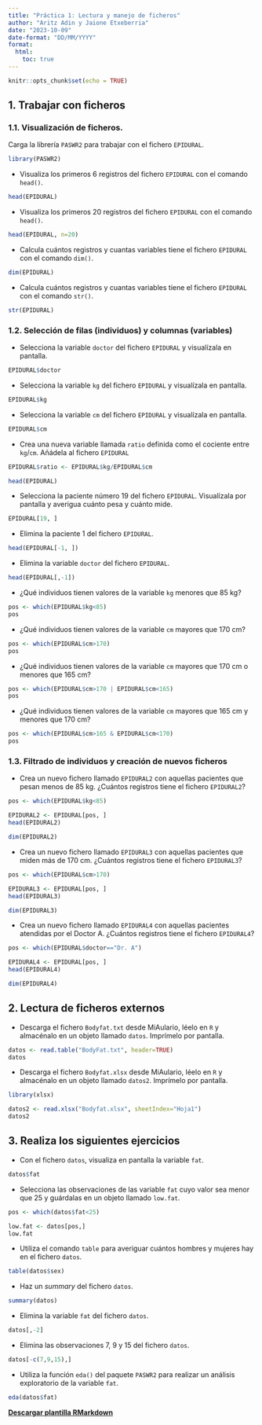 ---
title: "Práctica 1: Lectura y manejo de ficheros"
author: "Aritz Adin y Jaione Etxeberria"
date: "2023-10-09"
date-format: "DD/MM/YYYY"
format:
  html:
    toc: true
---

```{r setup, include=FALSE}
knitr::opts_chunk$set(echo = TRUE)  
```

## 1. Trabajar con ficheros

### 1.1. Visualización de ficheros.

Carga la librería `PASWR2` para trabajar con el fichero `EPIDURAL`.

```{r message=FALSE, warning=FALSE}
library(PASWR2)
```

-   Visualiza los primeros 6 registros del fichero `EPIDURAL` con el comando `head()`.

```{r include=FALSE}
head(EPIDURAL)
```

-   Visualiza los primeros 20 registros del fichero `EPIDURAL` con el comando `head()`.

```{r include=FALSE}
head(EPIDURAL, n=20)
```

-   Calcula cuántos registros y cuantas variables tiene el fichero `EPIDURAL` con el comando `dim()`.

```{r include=FALSE}
dim(EPIDURAL)
```

-   Calcula cuántos registros y cuantas variables tiene el fichero `EPIDURAL` con el comando `str()`.

```{r include=FALSE}
str(EPIDURAL)
```

### 1.2. Selección de filas (individuos) y columnas (variables)

-   Selecciona la variable `doctor` del fichero `EPIDURAL` y visualízala en pantalla.

```{r include=FALSE}
EPIDURAL$doctor
```

-   Selecciona la variable `kg` del fichero `EPIDURAL` y visualízala en pantalla.

```{r include=FALSE}
EPIDURAL$kg
```

-   Selecciona la variable `cm` del fichero `EPIDURAL` y visualízala en pantalla.

```{r include=FALSE}
EPIDURAL$cm
```

-   Crea una nueva variable llamada `ratio` definida como el cociente entre `kg`/`cm`. Añádela al fichero `EPIDURAL`

```{r include=FALSE}
EPIDURAL$ratio <- EPIDURAL$kg/EPIDURAL$cm

head(EPIDURAL)
```

-   Selecciona la paciente número 19 del fichero `EPIDURAL`. Visualízala por pantalla y averigua cuánto pesa y cuánto mide.

```{r include=FALSE}
EPIDURAL[19, ]
```

-   Elimina la paciente 1 del fichero `EPIDURAL`.

```{r include=FALSE}
head(EPIDURAL[-1, ])
```

-   Elimina la variable `doctor` del fichero `EPIDURAL`.

```{r include=FALSE}
head(EPIDURAL[,-1])
```

-   ¿Qué individuos tienen valores de la variable `kg` menores que 85 kg?

```{r include=FALSE}
pos <- which(EPIDURAL$kg<85)
pos
```

-   ¿Qué individuos tienen valores de la variable `cm` mayores que 170 cm?

```{r include=FALSE}
pos <- which(EPIDURAL$cm>170)
pos
```

-   ¿Qué individuos tienen valores de la variable `cm` mayores que 170 cm o menores que 165 cm?

```{r include=FALSE}
pos <- which(EPIDURAL$cm>170 | EPIDURAL$cm<165)
pos
```

-   ¿Qué individuos tienen valores de la variable `cm` mayores que 165 cm y menores que 170 cm?

```{r include=FALSE}
pos <- which(EPIDURAL$cm>165 & EPIDURAL$cm<170)
pos
```

### 1.3. Filtrado de individuos y creación de nuevos ficheros

-   Crea un nuevo fichero llamado `EPIDURAL2` con aquellas pacientes que pesan menos de 85 kg. ¿Cuántos registros tiene el fichero `EPIDURAL2`?

```{r include=FALSE}
pos <- which(EPIDURAL$kg<85)

EPIDURAL2 <- EPIDURAL[pos, ]
head(EPIDURAL2)

dim(EPIDURAL2)
```

-   Crea un nuevo fichero llamado `EPIDURAL3` con aquellas pacientes que miden más de 170 cm. ¿Cuántos registros tiene el fichero `EPIDURAL3`?

```{r include=FALSE}
pos <- which(EPIDURAL$cm>170)

EPIDURAL3 <- EPIDURAL[pos, ]
head(EPIDURAL3)

dim(EPIDURAL3)
```

-   Crea un nuevo fichero llamado `EPIDURAL4` con aquellas pacientes atendidas por el Doctor A. ¿Cuántos registros tiene el fichero `EPIDURAL4`?

```{r include=FALSE}
pos <- which(EPIDURAL$doctor=="Dr. A")

EPIDURAL4 <- EPIDURAL[pos, ]
head(EPIDURAL4)

dim(EPIDURAL4)
```

## 2. Lectura de ficheros externos

-   Descarga el fichero `Bodyfat.txt` desde MiAulario, léelo en `R` y almacénalo en un objeto llamado `datos`. Imprímelo por pantalla.

```{r include=FALSE}
datos <- read.table("BodyFat.txt", header=TRUE)
datos
```

-   Descarga el fichero `Bodyfat.xlsx` desde MiAulario, léelo en `R` y almacénalo en un objeto llamado `datos2`. Imprímelo por pantalla.

```{r include=FALSE}
library(xlsx)

datos2 <- read.xlsx("Bodyfat.xlsx", sheetIndex="Hoja1")
datos2
```

## 3. Realiza los siguientes ejercicios

-   Con el fichero `datos`, visualiza en pantalla la variable `fat`.

```{r include=FALSE}
datos$fat
```

-   Selecciona las observaciones de las variable `fat` cuyo valor sea menor que 25 y guárdalas en un objeto llamado `low.fat`.

```{r include=FALSE}
pos <- which(datos$fat<25)

low.fat <- datos[pos,]
low.fat
```

-   Utiliza el comando `table` para averiguar cuántos hombres y mujeres hay en el fichero `datos`.

```{r include=FALSE}
table(datos$sex)
```

-   Haz un *summary* del fichero `datos`.

```{r include=FALSE}
summary(datos)
```

-   Elimina la variable `fat` del fichero `datos`.

```{r include=FALSE}
datos[,-2]
```

-   Elimina las observaciones 7, 9 y 15 del fichero `datos`.

```{r include=FALSE}
datos[-c(7,9,15),]
```

-   Utiliza la función `eda()` del paquete `PASWR2` para realizar un análisis exploratorio de la variable `fat`.

```{r include=FALSE}
eda(datos$fat)
```

[**Descargar plantilla RMarkdown**](https://github.com/aritz-adin/BIOEST_2023-24/plantillas/Practica1_plantilla.Rmd)

